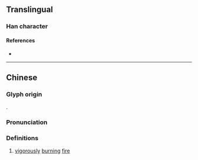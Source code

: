 {{character info}}
==Translingual==

===Han character===
{{Han char|rn=86|rad=火|as=09|sn=13|four=92827|canj=FUMB|ids=⿰火耑}}

====References====
* {{Han ref|kx=0676.150|dkj=19190|dj=1087.190|hdz=32218.040|uh=7153|ud=29011|bh=DE7E|bd=56958}}

----

==Chinese==
{{zh-forms}}

===Glyph origin===
{{Han etym}}
{{Han compound|火|c1=s|t1=fire|耑|c2=p|ls=psc}}.

===Pronunciation===
{{zh-pron
|m=tuān
|c=tyun1
|mn=chhoan
|mc=y
|oc=y
|cat=n
}}

===Definitions===
{{zh-hanzi}}

# [[vigorously]] [[burning]] [[fire]]